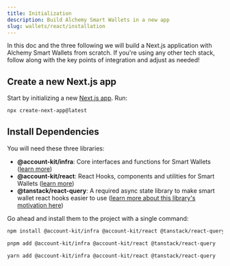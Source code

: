 ```yaml
---
title: Initialization
description: Build Alchemy Smart Wallets in a new app
slug: wallets/react/installation
---
```


In this doc and the three following we will build a Next.js application with Alchemy Smart Wallets from scratch. If you're using any other tech stack, follow along with the key points of integration and adjust as needed!

## Create a new Next.js app

Start by initializing a new [Next.js app](https://nextjs.org/). Run:

```bash
npx create-next-app@latest
```

## Install Dependencies

You will need these three libraries:

- **@account-kit/infra**: Core interfaces and functions for Smart Wallets ([learn more](/docs/wallets/reference/account-kit/infra))
- **@account-kit/react**: React Hooks, components and utilities for Smart Wallets ([learn more](/docs/wallets/reference/account-kit/react))
- **@tanstack/react-query**: A required async state library to make smart wallet react hooks easier to use ([learn more about this library's motivation here](https://tanstack.com/query/latest/docs/framework/react/overview))

Go ahead and install them to the project with a single command:

<CodeBlocks>

```bash npm
npm install @account-kit/infra @account-kit/react @tanstack/react-query
```

```bash pnpm
pnpm add @account-kit/infra @account-kit/react @tanstack/react-query
```

```bash yarn
yarn add @account-kit/infra @account-kit/react @tanstack/react-query
```

</CodeBlocks>
